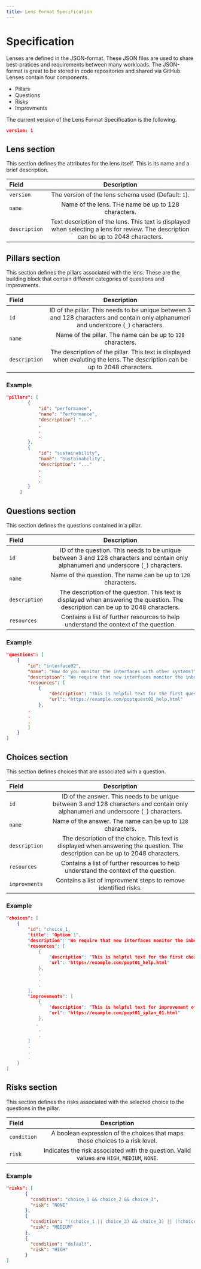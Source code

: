 ```yaml
---
title: Lens Format Specification
---
```


# Specification

Lenses are defined in the JSON-format. These JSON files are used to share best-pratices and requirements between many workloads. The JSON-format is great to be stored in code repositories and shared via GitHub. Lenses contain four components.

* Pillars
* Questions
* Risks
* Improvments

The current version of the Lens Format Specification is the following.

```json
version: 1
```

## Lens section

This section defines the attributes for the lens itself. This is its name and a brief description.

| Field | Description |
| :--- | :----: |
| `version` | The version of the lens schema used (Default: `1`). |
| `name` | Name of the lens. THe name be up to 128 characters. |
| `description` | Text description of the lens. This text is displayed when selecting a lens for review. The description can be up to 2048 characters. |

## Pillars section

This section defines the pillars associated with the lens. These are the building block that contain different categories of questions and improvments.

| Field | Description |
| :--- | :----: |
| `id` | ID of the pillar. This needs to be unique between 3 and 128 characters and contain only alphanumeri and underscore (`_`) characters. |
| `name` | Name of the pillar. The name can be up to `128` characters.
| `description` | The description of the pillar. This text is displayed when evaluting the lens. The description can be up to 2048 characters. |

### Example

```JSON
"pillars": [
        {
            "id": "performance",
            "name": "Performance",
            "description": "..."
            .
            .
            .
        },
        {
            "id": "sustainability",
            "name": "Sustainability",
            "description": "..."
            .
            .
            .
        }
     ]
```

## Questions section

This section defines the questions contained in a pillar.

| Field | Description |
| :--- | :----: |
| `id` | ID of the question. This needs to be unique between 3 and 128 characters and contain only alphanumeri and underscore (`_`) characters. |
| `name` | Name of the question. The name can be up to `128` characters.
| `description` | The description of the question. This text is displayed when answering the question. The description can be up to 2048 characters. |
| `resources` | Contains a list of further resources to help understand the context of the question. |

### Example

```JSON
"questions": [
    {
        "id": "interface02",
        "name": "How do you monitor the interfaces with other systems?",
        "description": "We require that new interfaces monitor the inbound and outbound data to systems.",
        "resources": [
            {
                "description": "This is helpful text for the first question",
                "url": "https://example.com/poptquest02_help.html"
            },
        .
        .
        .
        ]
    }
]
```

## Choices section

This section defines choices that are associated with a question.

| Field | Description |
| :--- | :----: |
| `id` | ID of the answer. This needs to be unique between 3 and 128 characters and contain only alphanumeri and underscore (`_`) characters. |
| `name` | Name of the answer. The name can be up to `128` characters.
| `description` | The description of the choice. This text is displayed when answering the question. The description can be up to 2048 characters. |
| `resources` | Contains a list of further resources to help understand the context of the question. |
| `improvments` | Contains a list of improvment steps to remove identified risks. |

### Example

```JSON
"choices": [
    {
        "id": "choice_1,
        "title": "Option 1",
        "description": "We require that new interfaces monitor the inbound and outbound data to systems.",
        "resources": [
            {
                "description": "This is helpful text for the first choice",
                "url": "https://example.com/popt01_help.html"
            },
            .
            .
            .
        ],
        "improvements": [
            {
                "description": "This is helpful text for improvement of this choice.",
                "url": "https://example.com/popt01_iplan_01.html"
            },
           .
            .
            .
        ]
        .
        .
        .
    }
]
```

## Risks section

This section defines the risks associated with the selected choice to the questions in the pillar.

| Field | Description |
| :--- | :----: |
| `condition` | A boolean expression of the choices that maps those choices to a risk level. |
| `risk` | Indicates the risk associated with the question. Valid values are `HIGH`, `MEDIUM`, `NONE`.

### Example

```JSON
"risks": [
       {
         "condition": "choice_1 && choice_2 && choice_3",
         "risk": "NONE"  
       },
       {
         "condition": "((choice_1 || choice_2) && choice_3) || (!choice_1 && choice_3)",
         "risk": "MEDIUM"
       },
       {
         "condition": "default",
         "risk": "HIGH"
       }
]
```
